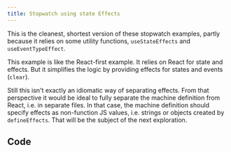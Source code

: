```yaml
---
title: Stopwatch using state Effects
---
```


<div className="text-4xl text-red-500 text-green-500 text-yellow-500 border flex items-center gap-2 rounded"></div>

<div className="not-content">
  <Stopwatch client:visible />
</div>

This is the cleanest, shortest version of these stopwatch examples, partly because it relies on some utility functions, `useStateEffects` and `useEventTypeEffect`.

This example is like the React-first example. It relies on React for state and effects. But it simplifies the logic by providing effects for states and events (`clear`).

Still this isn't exactly an idiomatic way of separating effects. From that perspective it would be ideal to fully separate the machine definition from React, i.e. in separate files. 
In that case, the machine definition should specify effects as non-function JS values, i.e. strings or objects created by `defineEffects`. That will be the subject of the next exploration.

<LinkCard
  title="Effects"
  href="/guides/effects/"
/>


## Code 

<CodeBlock lang='jsx' code={code} />
